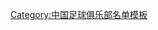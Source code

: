 {{Football squad with logo
 | name      = 延邊名單
 | bgcolor   = #FF3000
 | textcolor = #F3F8F5
 | teamname  = 延邊足球俱樂部
 | seasontitle=[[2010年中國足球甲級聯賽|<span style="color: #FFFAF7;">2010年</span>]][[中國足球甲級聯賽|<span style="color: #FFFAF7;">中甲聯賽</span>]]季軍
 | teamlogo  = 
 | p1=[[尹光 (足球運動員)|尹光]]
 | p2=[[白勝虎]]
 | p3=[[雷比]]
 | p5=[[韓青松]]
 | p6=[[裴育文]]
 | p7=[[崔民]]
 | p8=[[朴萬哲]]
 | p9=[[許波]]
 | p10=[[朴成]]
 | p11=[[金敬道]]
 | p12=[[姜洪權]]
 | p13=[[李杰 (足球運動員)|李杰]]
 | p14=[[金龍]]
 | p15=[[李光 (足球運動員)|李光]]
 | p16=[[吳永春]]
 | p17=[[李軍 (足球運動員)|李軍]]
 | p18=[[廉仁杰]]
 | p20=[[鄭林國]]
 | p21=[[崔仁]]
 | p22=[[池文一]]
 | p23=[[安重力]]
 | p24=[[李民輝]]
 | p25=[[韓男勇]]
 | p26=[[池忠國]]
 | p28=[[夸耶]]
 | p29=[[高闖]]
 | p32=[[李龍虎]]
 | p33=[[盧杜拉]]
 | manager=[[金光柱]]
}}
<noinclude>
{{DEFAULTSORT:Yanbian FC Squad 2010}}
[[Category:中国足球俱乐部名单模板]]
</noinclude>